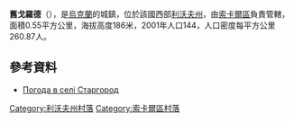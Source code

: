 {{coord|50|35|31|N|24|12|41|E|scale:100000|display=title}}

'''舊戈羅德'''（{{lang-uk|Старгород}}），是[[烏克蘭|烏克蘭]]的城鎮，位於該國西部[[利沃夫州|利沃夫州]]，由[[索卡爾區|索卡爾區]]負責管轄，面積0.55平方公里，海拔高度186米，2001年人口144，人口密度每平方公里260.87人。

==參考資料==
* [http://weather.in.ua/ua/l'vovskaja/24900 Погода в селі Старгород] {{Wayback|url=http://weather.in.ua/ua/l%27vovskaja/24900 |date=20071015214813 }}

[[Category:利沃夫州村落|Category:利沃夫州村落]]
[[Category:索卡爾區村落|Category:索卡爾區村落]]


{{Lviv-geo-stub}}